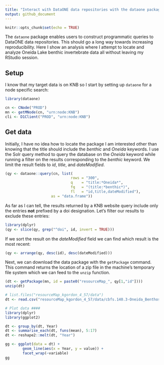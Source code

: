 ```yaml
---
title: "Interact with DataONE data repositories with the dataone package"
output: github_document
---
```


```r
knitr::opts_chunk$set(echo = TRUE)
```

The `dataone` package enables users to construct programmatic queries to DataONE data repositories. This should go a long way towards increasing reproducibility. Here I show an analysis where I attempt to locate and analyze Oneida Lake benthic invertebrate data all without leaving my RStudio session. 

## Setup

I know that my target data is on KNB so I start by setting up `dataone` for a node specific search:

```r
library(dataone)

cn <- CNode("PROD")
mn <- getMNode(cn, "urn:node:KNB")
cli <- D1Client("PROD", "urn:node:KNB")
```

## Get data

Initially, I have no idea how to locate the package I am interested other than knowing that the title should include the _benthic_ and _Oneida_ keywords. I use the Solr query method to query the database on the _Oneida_ keyword while running a filter on the results corresponding to the _benthic_ keyword. We limit the result fields to _id_, _title_, and _dateModified_. 

```r
(qy <- dataone::query(cn, list(
                              rows = "300", 
                              q    = "title:*Oneida*",
                              fq   = "(title:*benthic*)",
                              fl   = "id,title,dateModified"), 
                     as = "data.frame"))
```

As far as I can tell, the results returned by a KNB website query include only the entries **not** prefixed by a doi designation. Let's filter our results to exclude these entries:

```r
library(dplyr)
(qy <- slice(qy, grep("^doi", id, invert = TRUE)))
```

If we sort the result on the _dateModified_ field we can find which result is the most recent:

```r
(qy <- arrange(qy, desc(id), desc(dateModified)))
```

Next, we can download the data package with the `getPackage` command. This command returns the location of a zip file in the machine's temporary file system which we can feed to the `unzip` function. 

```r
(dt <- getPackage(mn, id = paste0("resourceMap_", qy[1,"id"])))
unzip(dt)
```

```r
# list.files("resourceMap_kgordon_4_57/data")
dt <- read.csv("resourceMap_kgordon_4_57/data/cbfs.140.3-Oneida_Benthos_1956_to_present.csv", stringsAsFactors=FALSE)

# Plot data ####
library(dplyr)
library(ggplot2)

dt <- group_by(dt, Year)
dt <- summarise_each(dt, funs(mean), 5:17)
dt <- reshape2::melt(dt, "Year")

gg <- ggplot(data = dt) + 
        geom_line(aes(x = Year, y = value)) + 
        facet_wrap(~variable)
gg

```
